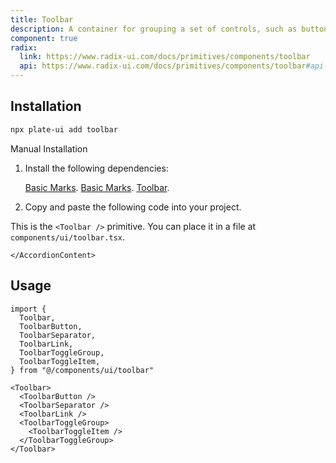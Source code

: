```yaml
---
title: Toolbar
description: A container for grouping a set of controls, such as buttons, toggle groups or dropdown menus.
component: true
radix:
  link: https://www.radix-ui.com/docs/primitives/components/toolbar
  api: https://www.radix-ui.com/docs/primitives/components/toolbar#api-reference
---
```


<ComponentExample src="/src/components/examples/ToolbarDemo.tsx">
  <ToolbarDemo />
</ComponentExample>

## Installation

```bash
npx plate-ui add toolbar
```

<Accordion type="single" collapsible>
  <AccordionItem value="manual-installation">
    <AccordionTrigger>Manual Installation</AccordionTrigger>
    <AccordionContent>

1. Install the following dependencies:

      [Basic Marks](/docs/basic-marks).
      [Basic Marks](/docs/basic-marks).
      [Toolbar](/docs/components/toolbar).


2. Copy and paste the following code into your project.

<ComponentSource src="/src/components/ui/toolbar.tsx" />

<Callout>

This is the `<Toolbar />` primitive. You can place it in a file at `components/ui/toolbar.tsx`.

</Callout>

    </AccordionContent>

  </AccordionItem>
</Accordion>

## Usage

```tsx
import {
  Toolbar,
  ToolbarButton,
  ToolbarSeparator,
  ToolbarLink,
  ToolbarToggleGroup,
  ToolbarToggleItem,
} from "@/components/ui/toolbar"
```

```tsx
<Toolbar>
  <ToolbarButton />
  <ToolbarSeparator />
  <ToolbarLink />
  <ToolbarToggleGroup>
    <ToolbarToggleItem />
  </ToolbarToggleGroup>
</Toolbar>
```